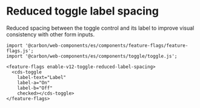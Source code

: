 
<Meta title="Components/Toggle/Feature Flag" name="Flag details" />

# Reduced toggle label spacing

Reduced spacing between the toggle control and its label to improve visual
consistency with other form inputs.

```
import '@carbon/web-components/es/components/feature-flags/feature-flags.js';
import '@carbon/web-components/es/components/toggle/toggle.js';

<feature-flags enable-v12-toggle-reduced-label-spacing>
  <cds-toggle
    label-text="Label"
    label-a="On"
    label-b="Off"
    checked></cds-toggle>
</feature-flags>
```
